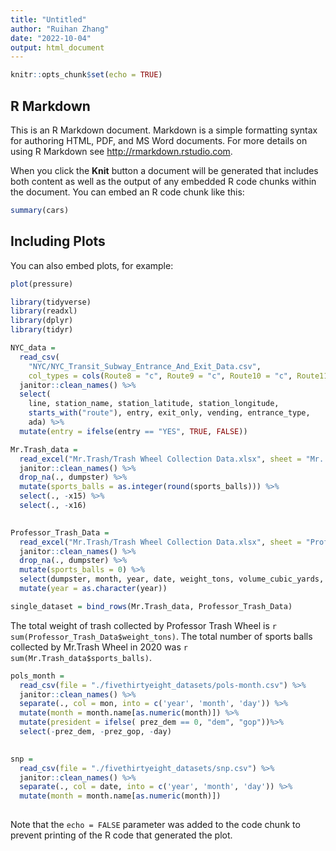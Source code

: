 ```yaml
---
title: "Untitled"
author: "Ruihan Zhang"
date: "2022-10-04"
output: html_document
---
```


```r
knitr::opts_chunk$set(echo = TRUE)
```

## R Markdown

This is an R Markdown document. Markdown is a simple formatting syntax for authoring HTML, PDF, and MS Word documents. For more details on using R Markdown see <http://rmarkdown.rstudio.com>.

When you click the **Knit** button a document will be generated that includes both content as well as the output of any embedded R code chunks within the document. You can embed an R code chunk like this:

```r
summary(cars)
```

## Including Plots

You can also embed plots, for example:

```r
plot(pressure)
```

```r
library(tidyverse)
library(readxl)
library(dplyr)
library(tidyr)
```

```r
NYC_data = 
  read_csv(
    "NYC/NYC_Transit_Subway_Entrance_And_Exit_Data.csv",
    col_types = cols(Route8 = "c", Route9 = "c", Route10 = "c", Route11 = "c")) %>% 
  janitor::clean_names() %>% 
  select(
    line, station_name, station_latitude, station_longitude, 
    starts_with("route"), entry, exit_only, vending, entrance_type, 
    ada) %>% 
  mutate(entry = ifelse(entry == "YES", TRUE, FALSE))
```
```r
Mr.Trash_data = 
  read_excel("Mr.Trash/Trash Wheel Collection Data.xlsx", sheet = "Mr. Trash Wheel") %>%
  janitor::clean_names() %>%
  drop_na(., dumpster) %>%
  mutate(sports_balls = as.integer(round(sports_balls))) %>%
  select(., -x15) %>%
  select(., -x16)
  
```

```r
Professor_Trash_Data = 
  read_excel("Mr.Trash/Trash Wheel Collection Data.xlsx", sheet = "Professor Trash Wheel") %>%
  janitor::clean_names() %>%
  drop_na(., dumpster) %>%
  mutate(sports_balls = 0) %>%
  select(dumpster, month, year, date, weight_tons, volume_cubic_yards, plastic_bottles, polystyrene, cigarette_butts, glass_bottles, grocery_bags, chip_bags, sports_balls, homes_powered)%>%
  mutate(year = as.character(year))
```

```r
single_dataset = bind_rows(Mr.Trash_data, Professor_Trash_Data)
```
The total weight of trash collected by Professor Trash Wheel is `r sum(Professor_Trash_Data$weight_tons)`. The total number of sports balls collected by Mr.Trash Wheel in 2020 was `r sum(Mr.Trash_data$sports_balls)`.

```r
pols_month = 
  read_csv(file = "./fivethirtyeight_datasets/pols-month.csv") %>%
  janitor::clean_names() %>%
  separate(., col = mon, into = c('year', 'month', 'day')) %>%
  mutate(month = month.name[as.numeric(month)]) %>%
  mutate(president = ifelse( prez_dem == 0, "dem", "gop"))%>%
  select(-prez_dem, -prez_gop, -day)
  
```
```r
snp = 
  read_csv(file = "./fivethirtyeight_datasets/snp.csv") %>%
  janitor::clean_names() %>%
  separate(., col = date, into = c('year', 'month', 'day')) %>%
  mutate(month = month.name[as.numeric(month)]) 
  
```


Note that the `echo = FALSE` parameter was added to the code chunk to prevent printing of the R code that generated the plot.
